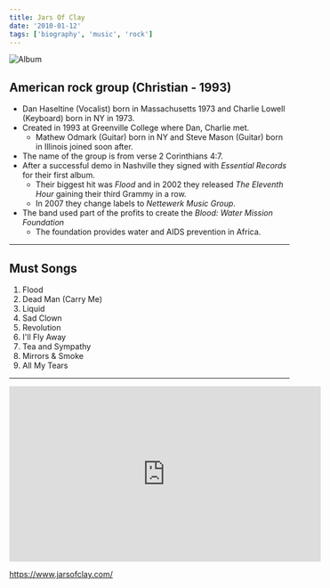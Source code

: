 ```yaml
---
title: Jars Of Clay
date: '2010-01-12'
tags: ['biography', 'music', 'rock']
---
```


![Album](/static/images/music/JarsOfClayJarsOfClay.jpg)

## American rock group (Christian - 1993) ##

* Dan Haseltine (Vocalist) born in Massachusetts 1973 and Charlie Lowell (Keyboard) born in NY in 1973.
* Created in 1993 at Greenville College where Dan, Charlie met.
	* Mathew Odmark (Guitar) born in NY and Steve Mason (Guitar) born in Illinois joined soon after. 
* The name of the group is from verse 2 Corinthians 4:7.
* After a successful demo in Nashville they signed with *Essential Records* for their first album.
	* Their biggest hit was *Flood* and in 2002 they released *The Eleventh Hour* gaining their third Grammy in a row.
	* In 2007 they change labels to *Nettewerk Music Group*.
* The band used part of the profits to create the *Blood: Water Mission Foundation*
	* The foundation provides water and AIDS prevention in Africa.

***

## Must Songs ##

1. Flood
2. Dead Man (Carry Me)
3. Liquid
4. Sad Clown
5. Revolution
6. I'll Fly Away
7. Tea and Sympathy
8. Mirrors & Smoke
9. All My Tears

***

<div className="ytvideo"> <iframe width="560" height="315" src="https://www.youtube-nocookie.com/embed/ePxjs1lrxiU" frameBorder="0"  allowFullScreen=""></iframe></div>

https://www.jarsofclay.com/

